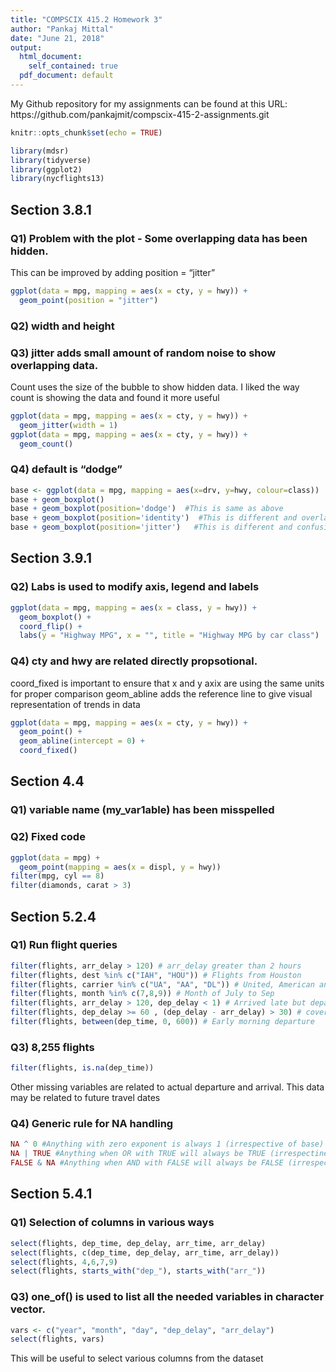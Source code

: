```yaml
---
title: "COMPSCIX 415.2 Homework 3"
author: "Pankaj Mittal"
date: "June 21, 2018"
output:
  html_document: 
    self_contained: true
  pdf_document: default
---
```


My Github repository for my assignments can be found at this URL: https://github.com/pankajmit/compscix-415-2-assignments.git


```r
knitr::opts_chunk$set(echo = TRUE)
```

```r
library(mdsr)
library(tidyverse)
library(ggplot2)
library(nycflights13)
```

## Section 3.8.1

### Q1) Problem with the plot - Some overlapping data has been hidden. 
This can be improved by adding position = "jitter"

```r
ggplot(data = mpg, mapping = aes(x = cty, y = hwy)) + 
  geom_point(position = "jitter")
```

### Q2) width and height


### Q3) jitter adds small amount of random noise to show overlapping data. 
Count uses the size of the bubble to show hidden data. I liked the way count is 
showing the data and found it more useful

```r
ggplot(data = mpg, mapping = aes(x = cty, y = hwy)) + 
  geom_jitter(width = 1)
ggplot(data = mpg, mapping = aes(x = cty, y = hwy)) + 
  geom_count()
```

### Q4) default is "dodge"

```r
base <- ggplot(data = mpg, mapping = aes(x=drv, y=hwy, colour=class)) 
base + geom_boxplot()
base + geom_boxplot(position='dodge')  #This is same as above
base + geom_boxplot(position='identity')  #This is different and overlapping
base + geom_boxplot(position='jitter')   #This is different and confusing
```


## Section 3.9.1

### Q2) Labs is used to modify axis, legend and labels

```r
ggplot(data = mpg, mapping = aes(x = class, y = hwy)) +
  geom_boxplot() +
  coord_flip() +
  labs(y = "Highway MPG", x = "", title = "Highway MPG by car class")
```

### Q4) cty and hwy are related directly propsotional.
coord_fixed is important to ensure that x and y axix are using the same units for proper comparison
geom_abline adds the reference line to give visual representation of trends in data

```r
ggplot(data = mpg, mapping = aes(x = cty, y = hwy)) +
  geom_point() + 
  geom_abline(intercept = 0) +
  coord_fixed()
```


## Section 4.4
### Q1) variable name (my_var1able) has been misspelled

### Q2) Fixed code
```r
ggplot(data = mpg) + 
  geom_point(mapping = aes(x = displ, y = hwy))
filter(mpg, cyl == 8)
filter(diamonds, carat > 3)
```

## Section 5.2.4
### Q1) Run flight queries
```r
filter(flights, arr_delay > 120) # arr_delay greater than 2 hours
filter(flights, dest %in% c("IAH", "HOU")) # Flights from Houston
filter(flights, carrier %in% c("UA", "AA", "DL")) # United, American and Delta
filter(flights, month %in% c(7,8,9)) # Month of July to Sep
filter(flights, arr_delay > 120, dep_delay < 1) # Arrived late but departed on time
filter(flights, dep_delay >= 60 , (dep_delay - arr_delay) > 30) # covered atleast 30 minutes in air
filter(flights, between(dep_time, 0, 600)) # Early morning departure
```

### Q3) 8,255 flights
```r
filter(flights, is.na(dep_time))
```
Other missing variables are related to actual departure and arrival. 
This data may be related to future travel dates

### Q4) Generic rule for NA handling
```r
NA ^ 0 #Anything with zero exponent is always 1 (irrespective of base)
NA | TRUE #Anything when OR with TRUE will always be TRUE (irrespectine of other variable)
FALSE & NA #Anything when AND with FALSE will always be FALSE (irrespectine of other variable)
```

## Section 5.4.1
### Q1) Selection of columns in various ways

```r
select(flights, dep_time, dep_delay, arr_time, arr_delay)
select(flights, c(dep_time, dep_delay, arr_time, arr_delay))
select(flights, 4,6,7,9)
select(flights, starts_with("dep_"), starts_with("arr_"))
```

### Q3) one_of() is used to list all the needed variables in character vector.

```r
vars <- c("year", "month", "day", "dep_delay", "arr_delay")
select(flights, vars)
```

This will be useful to select various columns from the dataset

